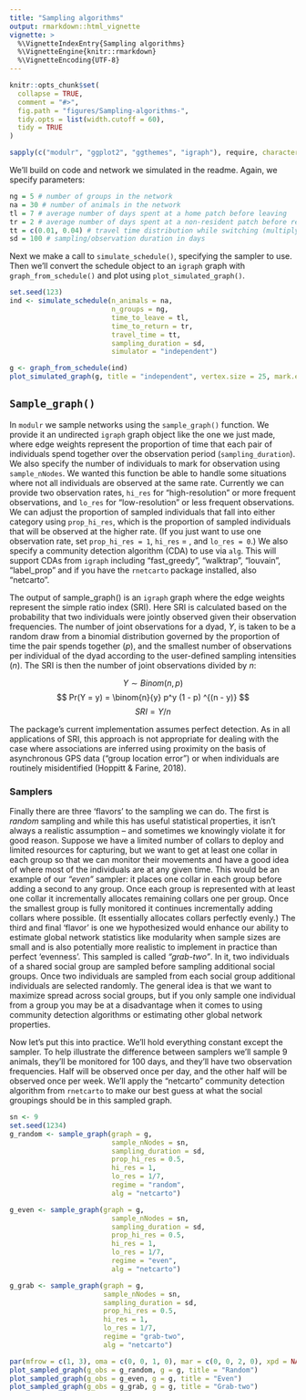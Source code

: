 ```yaml
---
title: "Sampling algorithms"
output: rmarkdown::html_vignette
vignette: >
  %\VignetteIndexEntry{Sampling algorithms}
  %\VignetteEngine{knitr::rmarkdown}
  %\VignetteEncoding{UTF-8}
---
```



```r
knitr::opts_chunk$set(
  collapse = TRUE,
  comment = "#>",
  fig.path = "figures/Sampling-algorithms-",
  tidy.opts = list(width.cutoff = 60),
  tidy = TRUE
)
```

```r
sapply(c("modulr", "ggplot2", "ggthemes", "igraph"), require, character = TRUE)
```

We'll build on code and network we simulated in the readme. Again, we specify parameters:

```r
ng = 5 # number of groups in the network
na = 30 # number of animals in the network
tl = 7 # average number of days spent at a home patch before leaving
tr = 2 # average number of days spent at a non-resident patch before returning home
tt = c(0.01, 0.04) # travel time distribution while switching (multiply by 1440 minutes per day: between ~15 minutes to an hour to switch groups)
sd = 100 # sampling/observation duration in days
```

Next we make a call to `simulate_schedule()`, specifying the sampler to use. Then we'll convert the schedule object to an `igraph` graph with `graph_from_schedule()` and plot using `plot_simulated_graph()`.

```r
set.seed(123)
ind <- simulate_schedule(n_animals = na, 
                         n_groups = ng, 
                         time_to_leave = tl, 
                         time_to_return = tr, 
                         travel_time = tt, 
                         sampling_duration = sd,
                         simulator = "independent")

g <- graph_from_schedule(ind)
plot_simulated_graph(g, title = "independent", vertex.size = 25, mark.expand = 25)
```

## `Sample_graph()`

In `modulr` we sample networks using the `sample_graph()` function. We provide it an undirected `igraph` graph object like the one we just made, where edge weights represent the proportion of time that each pair of individuals spend together over the observation period (`sampling_duration`). We also specify the number of individuals to mark for observation using `sample_nNodes`. We wanted this function be able to handle some situations where not all individuals are observed at the same rate. Currently we can provide two observation rates, `hi_res` for "high-resolution" or more frequent observations, and `lo_res` for "low-resolution" or less frequent observations. We can adjust the proportion of sampled individuals that fall into either category using `prop_hi_res`, which is the proportion of sampled individuals that will be observed at the higher rate. (If you just want to use one observation rate, set `prop_hi_res = 1`, `hi_res` = <your rate>, and `lo_res = 0`.) We also specify a community detection algorithm (CDA) to use via `alg`. This will support CDAs from `igraph` including "fast_greedy", "walktrap", "louvain", "label_prop" and if you have the `rnetcarto` package installed, also "netcarto".

The output of sample_graph() is an `igraph` graph where the edge weights represent the simple ratio index (SRI). Here SRI is calculated based on the probability that two individuals were jointly observed given their observation frequencies. The number of joint observations for a dyad, $Y$, is taken to be a random draw from a binomial distribution governed by the proportion of time the pair spends together ($p$), and the smallest number of observations per individual of the dyad according to the user-defined sampling intensities ($n$). The SRI is then the number of joint observations divided by $n$:

$$
Y \sim Binom(n,p)
$$
$$
Pr(Y = y) = \binom{n}{y} p^y (1 - p) ^{(n - y)}
$$
$$
SRI=Y/n
$$

The package’s current implementation assumes perfect detection. As in all applications of SRI, this approach is not appropriate for dealing with the case where associations are inferred using proximity on the basis of asynchronous GPS data (“group location error”) or when individuals are routinely misidentified (Hoppitt & Farine, 2018).

### Samplers

Finally there are three 'flavors' to the sampling we can do. The first is *random* sampling and while this has useful statistical properties, it isn't always a realistic assumption -- and sometimes we knowingly violate it for good reason. Suppose we have a limited number of collars to deploy and limited resources for capturing, but we want to get at least one collar in each group so that we can monitor their movements and have a good idea of where most of the individuals are at any given time. This would be an example of our *"even"* sampler: it places one collar in each group before adding a second to any group. Once each group is represented with at least one collar it incrementally allocates remaining collars one per group. Once the smallest group is fully monitored it continues incrementally adding collars where possible. (It essentially allocates collars perfectly evenly.) The third and final 'flavor' is one we hypothesized would enhance our ability to estimate global network statistics like modularity when sample sizes are small and is also potentially more realistic to implement in practice than perfect 'evenness'. This sampled is called *"grab-two"*. In it, two individuals of a shared social group are sampled before sampling additional social groups. Once two individuals are sampled from each social group additional individuals are selected randomly. The general idea is that we want to maximize spread across social groups, but if you only sample one individual from a group you may be at a disadvantage when it comes to using community detection algorithms or estimating other global network properties.

Now let's put this into practice. We'll hold everything constant except the sampler. To help illustrate the difference between samplers we'll sample 9 animals, they'll be monitored for 100 days, and they'll have two observation frequencies. Half will be observed once per day, and the other half will be observed once per week. We'll apply the "netcarto" community detection algorithm from `rnetcarto` to make our best guess at what the social groupings should be in this sampled graph.

```r
sn <- 9
set.seed(1234)
g_random <- sample_graph(graph = g, 
                         sample_nNodes = sn, 
                         sampling_duration = sd,
                         prop_hi_res = 0.5, 
                         hi_res = 1, 
                         lo_res = 1/7, 
                         regime = "random", 
                         alg = "netcarto")

g_even <- sample_graph(graph = g, 
                         sample_nNodes = sn, 
                         sampling_duration = sd,
                         prop_hi_res = 0.5, 
                         hi_res = 1, 
                         lo_res = 1/7, 
                         regime = "even", 
                         alg = "netcarto")

g_grab <- sample_graph(graph = g, 
                       sample_nNodes = sn, 
                       sampling_duration = sd,
                       prop_hi_res = 0.5, 
                       hi_res = 1, 
                       lo_res = 1/7, 
                       regime = "grab-two", 
                       alg = "netcarto")

par(mfrow = c(1, 3), oma = c(0, 0, 1, 0), mar = c(0, 0, 2, 0), xpd = NA)
plot_sampled_graph(g_obs = g_random, g = g, title = "Random")
plot_sampled_graph(g_obs = g_even, g = g, title = "Even")
plot_sampled_graph(g_obs = g_grab, g = g, title = "Grab-two")
```






















